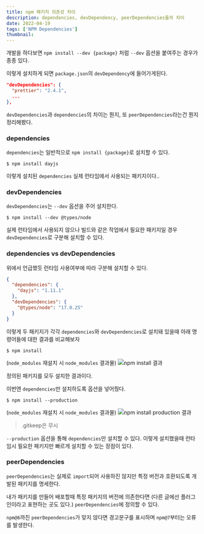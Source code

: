 ```yaml
---
title: npm 패키지 의존성 차이
description: dependencies, devDependency, peerDependencies들의 차이
date: 2022-04-19
tags: ['NPM Dependencies']
thumbnail:
---
```


개발을 하다보면 `npm install --dev {package}` 처럼 `--dev` 옵션을 붙여주는 경우가 종종 있다.

이렇게 설치하게 되면 `package.json`의 `devDependency`에 들어가게된다.

```json
"devDependencies": {
  "prettier": "2.4.1",
  ...
},
```

`devDependencies`과 `dependencies`의 차이는 뭔지, 또 `peerDependencies`라는건 뭔지 정리해봤다.

### dependencies

`dependencies`는 일반적으로 `npm install {package}`로 설치할 수 있다.

```shell
$ npm install dayjs
```

이렇게 설치된 `dependencies` 실제 런타임에서 사용되는 패키지이다..

### devDependencies

`devDependencies`는 `--dev` 옵션을 주어 설치한다.

```shell
$ npm install --dev @types/node
```

실제 런타임에서 사용되지 않으나 빌드와 같은 작업에서 필요한 패키지일 경우 `devDependencies`로 구분해 설치할 수 있다.

### dependencies vs devDependencies

위에서 언급했듯 런타임 사용여부에 따라 구분해 설치할 수 있다.

```json
{
  "dependencies": {
    "dayjs": "1.11.1"
  },
  "devDependencies": {
    "@types/node": "17.0.25"
  }
}
```

이렇게 두 패키지가 각각 `dependencies`와 `devDependencies`로 설치돼 있을때 아래 명령어들에 대한 결과를 비교해보자

```shell
$ npm install
```

(`node_modules` 재설치 시 `node_modules` 결과물)
![npm install 결과](dev-and-dep.png)

정의된 패키지를 모두 설치한 결과이다.

이번엔 `dependencies`만 설치하도록 옵션을 넣어줬다.

```shell
$ npm install --production
```

(`node_modules` 재설치 시 `node_modules` 결과물)
![npm install production 결과](dep-only.png)

> .gitkeep은 무시

`--production` 옵션을 통해 `dependencies`만 설치할 수 있다. 이렇게 설치했을때 런타임시 필요한 패키지만 빠르게 설치할 수 있는 장점이 있다.

### peerDependencies

`peerDependencies`는 실제로 `import`되어 사용하진 않지만 특정 버전과 호환되도록 개발된 패키지를 명세한다.

내가 패키지를 만들어 배포할때 특정 패키지의 버전에 의존한다면 (다른 글에선 플러그인이라고 표현하는 곳도 있다.) `peerDependencies`에 정의할 수 있다.

`npm@6`까진 `peerDependencies`가 맞지 않다면 경고문구를 표시하며 `npm@7`부터는 오류를 발생한다.
